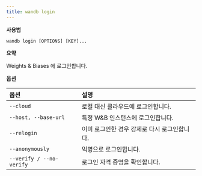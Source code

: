 ```yaml
---
title: wandb login
---
```


**사용법**

`wandb login [OPTIONS] [KEY]...`

**요약**

Weights & Biases 에 로그인합니다.


**옵션**

| **옵션** | **설명** |
| :--- | :--- |
| `--cloud` | 로컬 대신 클라우드에 로그인합니다. |
| `--host, --base-url` | 특정 W&B 인스턴스에 로그인합니다. |
| `--relogin` | 이미 로그인한 경우 강제로 다시 로그인합니다. |
| `--anonymously` | 익명으로 로그인합니다. |
| `--verify / --no-verify` | 로그인 자격 증명을 확인합니다. |
